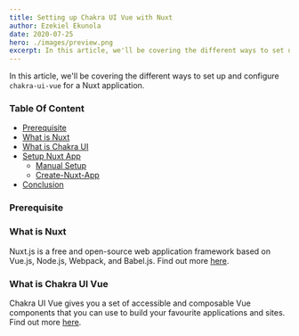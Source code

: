 ```yaml
---
title: Setting up Chakra UI Vue with Nuxt
author: Ezekiel Ekunola
date: 2020-07-25
hero: ./images/preview.png
excerpt: In this article, we'll be covering the different ways to set up ...
---
```


In this article, we'll be covering the different ways to set up and configure `chakra-ui-vue` for a Nuxt application.

### **Table Of Content**

- [Prerequisite](#prerequisite)
- [What is Nuxt](#what-is-nuxt)
- [What is Chakra UI](#what-is-chakra-ui)
- [Setup Nuxt App](#screens-setup)
  - [Manual Setup]()
  - [Create-Nuxt-App]()
- [Conclusion](#conclusion)

### **Prerequisite** <a name="prerequisite"></a>

### **What is Nuxt** <a name="what-is-nuxt"></a>

Nuxt.js is a free and open-source web application framework based on Vue.js, Node.js, Webpack, and Babel.js. Find out more [here](https://nuxtjs.org).

### **What is Chakra UI Vue** <a name="what-is-chakra-ui"></a>

Chakra UI Vue gives you a set of accessible and composable Vue components that you can use to build your favourite applications and sites. Find out more [here](https://vue.chakra-ui.com).
